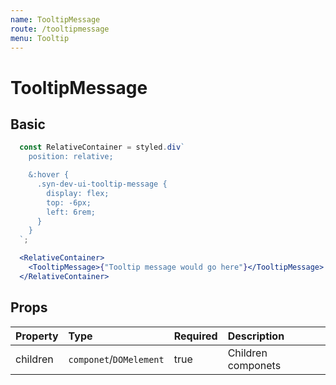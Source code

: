 ```yaml
---
name: TooltipMessage
route: /tooltipmessage
menu: Tooltip
---
```


# TooltipMessage


## Basic

<TooltipMessageContainer />

```jsx
  const RelativeContainer = styled.div`
    position: relative;

    &:hover {
      .syn-dev-ui-tooltip-message {
        display: flex;
        top: -6px;
        left: 6rem;
      }
    }
  `;

  <RelativeContainer>
    <TooltipMessage>{"Tooltip message would go here"}</TooltipMessage>
  </RelativeContainer>
```

## Props

| Property | Type                    | Required | Description        |
| :------- | :---                    | :------- | :----------        |
| children | `componet`/`DOMelement` | true     | Children componets |
